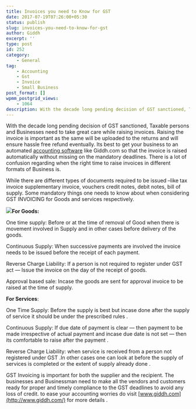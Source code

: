 ```yaml
---
title: Invoices you need to Know for GST
date: 2017-07-19T07:26:00+05:30
status: publish
slug: invoices-you-need-to-know-for-gst
author: Giddh
excerpt: ''
type: post
id: 252
category:
    - General
tag:
    - Accounting
    - Gst
    - Invoice
    - Small Business
post_format: []
wpmm_postgrid_views:
    - 1064
description: With the decade long pending decision of GST sanctioned, Taxable persons and Businesses need to take great care while raising invoices.
---
```

With the decade long pending decision of GST sanctioned, Taxable persons and Businesses need to take great care while raising invoices. Raising the invoice is important as the same will be uploaded to the returns and will ensure hassle free refund eventually. Its best to get your business to an automated [accounting software](https://giddh.com/) like Giddh.com so that the invoice is raised automatically without missing on the mandatory deadlines. There is a lot of confusion regarding when the right time to raise invoices in different formats of Business is.

While there are different types of documents required to be issued –like tax invoice supplementary invoice, vouchers credit notes, debit notes, bill of supply. Some mandatory things one needs to know about when considering GST INVOICING for Goods and services respectively.

<img class="wp-block-image size-large" src ="https://miro.medium.com/max/792/1*rQ3eaCJwvp4IHO2dj2d_vg.jpeg" />**For Goods:**

One time supply: Before or at the time of removal of Good when there is movement involved in Supply and in other cases before delivery of the goods.

Continuous Supply: When successive payments are involved the invoice needs to be issued before the receipt of each payment.

Reverse Charge Liability: If a person is not required to register under GST act — Issue the invoice on the day of the receipt of goods.

Approval based sale: Incase the goods are sent for approval invoice to be raised at the time of supply.

**For Services**:

One Time Supply: Before the supply is best but incase done after the supply of service it should be under the prescribed rules .

Continuous Supply: If due date of payment is clear — then payment to be made irrespective of actual payment and incase due date is not set — then its comfortable to raise after the payment .

Reverse Charge Liability: when service is received from a person not registered under GST .In other cases one can look at before the supply of services is completed or the extent of supply already done .

GST Invoicing is important for both the supplier and the recipient. The businesses and Businessman need to make all the vendors and customers ready for proper and timely compliance to the GST deadlines to avoid any loss of credit. to ease your accounting worries do visit [www.giddh.com](http://www.giddh.com/) for more details .